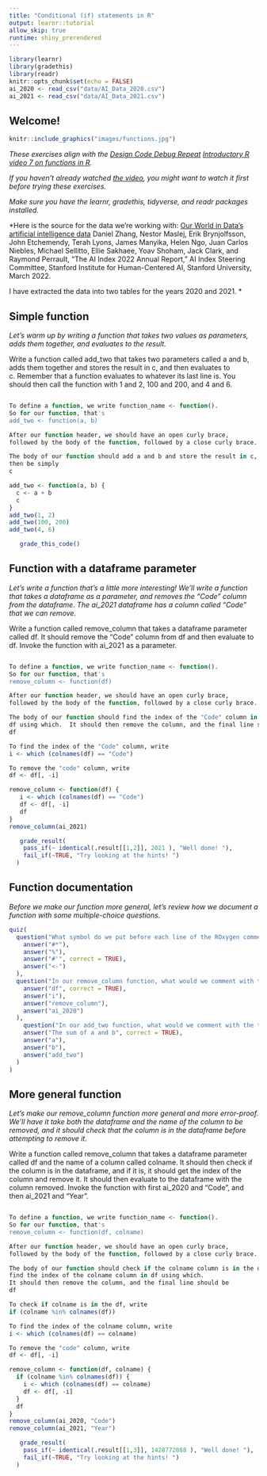 ---
title: "Conditional (if) statements in R"
output: learnr::tutorial
allow_skip: true
runtime: shiny_prerendered
---

```{r setup, include=FALSE}
library(learnr)
library(gradethis)
library(readr)
knitr::opts_chunk$set(echo = FALSE)
ai_2020 <- read_csv("data/AI_Data_2020.csv")
ai_2021 <- read_csv("data/AI_Data_2021.csv")

```

## Welcome!

```{r fig.margin = TRUE, echo = FALSE, fig.width=3, out.width="100%", fig.align="right"}
knitr::include_graphics("images/functions.jpg")
```


*These exercises align with the [Design Code Debug Repeat](https://www.youtube.com/@DesignCodeDebugRepeat ) [Introductory R video 7 on functions in R](https://youtu.be/v7A_4Wi2Y4Q).*

*If you haven't already watched [the video](https://youtu.be/v7A_4Wi2Y4Q), you might want to watch it first before trying these exercises.*

*Make sure you have the learnr, gradethis, tidyverse, and readr packages installed.*

*Here is the source for the data we're working with:
[Our World in Data's artificial intelligence data](https://ourworldindata.org/artificial-intelligence)
Daniel Zhang, Nestor Maslej, Erik Brynjolfsson, John Etchemendy, Terah Lyons, 
James Manyika, Helen Ngo, Juan Carlos Niebles, Michael Sellitto, Ellie Sakhaee, 
Yoav Shoham, Jack Clark, and Raymond Perrault, “The AI Index 2022 Annual 
Report,” AI Index Steering Committee, Stanford Institute for Human-Centered AI, 
Stanford University, March 2022.

I have extracted the data into two tables for the years 2020 and 2021.
*

## Simple function

*Let's warm up by writing a function that takes two values as parameters, adds them together, and evaluates to the result.*

Write a function called add_two that takes two parameters called a and b, adds them together and stores
the result in c, and then evaluates to c.  Remember that a function evaluates to whatever its last line is.
You should then call the function with 1 and 2, 100 and 200, and 4 and 6.


```{r simple_function, exercise=TRUE}


```

``` {r simple_function-hint-1}
To define a function, we write function_name <- function().
So for our function, that's 
add_two <- function(a, b)
```

``` {r simple_function-hint-2}
After our function header, we should have an open curly brace,
followed by the body of the function, followed by a close curly brace.
```


``` {r simple_function-hint-3}
The body of our function should add a and b and store the result in c,
then be simply
c
```


``` {r simple_function-solution}
add_two <- function(a, b) {
  c <- a + b
  c
}
add_two(1, 2)
add_two(100, 200)
add_two(4, 6)

```


``` {r simple_function-check}
   grade_this_code()
```


## Function with a dataframe parameter

*Let's write a function that's a little more interesting!  We'll write a function that takes a dataframe as a parameter, and removes the "Code" column from the dataframe.  The ai_2021 dataframe has a column called "Code" that we can remove.*

Write a function called remove_column that takes a dataframe parameter called df.  It should remove the 
"Code" column from df and then evaluate to df.  Invoke the function with ai_2021 as a parameter.


```{r df_function, exercise=TRUE}


```

``` {r df_function-hint-1}
To define a function, we write function_name <- function().
So for our function, that's 
remove_column <- function(df)
```

``` {r df_function-hint-2}
After our function header, we should have an open curly brace,
followed by the body of the function, followed by a close curly brace.
```


``` {r df_function-hint-3}
The body of our function should find the index of the "Code" column in
df using which.  It should then remove the column, and the final line should be
df
```

``` {r df_function-hint-4}
To find the index of the "Code" column, write
i <- which (colnames(df) == "Code")
```


``` {r df_function-hint-5}
To remove the "code" column, write
df <- df[, -i]
```


``` {r df_function-solution}
remove_column <- function(df) {
   i <- which (colnames(df) == "Code")
   df <- df[, -i]
   df
}
remove_column(ai_2021)

```


``` {r df_function-check}
   grade_result(
    pass_if(~ identical(.result[[1,2]], 2021 ), "Well done! "),
    fail_if(~TRUE, "Try looking at the hints! ")
  )


```

## Function documentation

*Before we make our function more general, let's review how we document a function with
some multiple-choice questions.*


```{r quiz}
quiz(
  question("What symbol do we put before each line of the ROxygen comment above a function?",
    answer("#*"),
    answer("%"),
    answer("#'", correct = TRUE),
    answer("<-")
  ),
  question("In our remove_column function, what would we comment with the tag @param?",
    answer("df", correct = TRUE),
    answer("i"),
    answer("remove_column"),
    answer("ai_2020")
  ),
    question("In our add_two function, what would we comment with the tag @returns?",
    answer("The sum of a and b", correct = TRUE),
    answer("a"),
    answer("b"),
    answer("add_two")
  )
)
```


## More general function

*Let's make our remove_column function more general and more error-proof.  We'll have it take both the dataframe and the name of the column to be removed, and it should check that the column is in the dataframe before attempting to remove it.*

Write a function called remove_column that takes a dataframe parameter called df and the name of a column called colname.  It should then check if the column is in the dataframe, and if it is, it should
get the index of the column and remove it.  It should then evaluate to the dataframe with the column removed.  Invoke the function with first ai_2020 and "Code", and then ai_2021 and "Year".


```{r general_function, exercise=TRUE}


```

``` {r general_function-hint-1}
To define a function, we write function_name <- function().
So for our function, that's 
remove_column <- function(df, colname)
```

``` {r general_function-hint-2}
After our function header, we should have an open curly brace,
followed by the body of the function, followed by a close curly brace.
```


``` {r general_function-hint-3}
The body of our function should check if the colname column is in the df, and if it is,
find the index of the colname column in df using which.  
It should then remove the column, and the final line should be
df
```

``` {r general_function-hint-4}
To check if colname is in the df, write
if (colname %in% colnames(df))
```


``` {r general_function-hint-5}
To find the index of the colname column, write
i <- which (colnames(df) == colname)
```


``` {r general_function-hint-6}
To remove the "code" column, write
df <- df[, -i]
```


``` {r general_function-solution}
remove_column <- function(df, colname) {
  if (colname %in% colnames(df)) {
    i <- which (colnames(df) == colname)
    df <- df[, -i]
  }
  df
}
remove_column(ai_2020, "Code")
remove_column(ai_2021, "Year")

```


``` {r general_function-check}
   grade_result(
    pass_if(~ identical(.result[[1,3]], 1428772088 ), "Well done! "),
    fail_if(~TRUE, "Try looking at the hints! ")
  )


```
